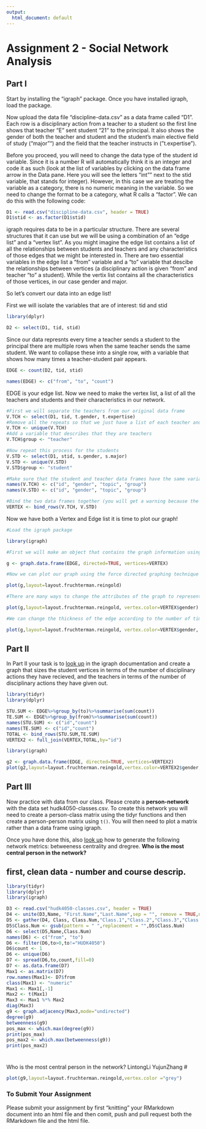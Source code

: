 ```yaml
---
output:
  html_document: default
---
```

# Assignment 2 - Social Network Analysis

## Part I
Start by installing the "igraph" package. Once you have installed igraph, load the package.

Now upload the data file "discipline-data.csv" as a data frame called "D1". Each row is a disciplinary action from a teacher to a student so the first line shows that teacher "E" sent student "21" to the principal. It also shows the gender of both the teacher and student and the student's main elective field of study ("major"") and the field that the teacher instructs in ("t.expertise").

Before you proceed, you will need to change the data type of the student id variable. Since it is a number R will automatically think it is an integer and code it as such (look at the list of variables by clicking on the data frame arrow in the Data pane. Here you will see the letters "int"" next to the stid variable, that stands for integer). However, in this case we are treating the variable as a category, there is no numeric meaning in the variable. So we need to change the format to be a category, what R calls a "factor". We can do this with the following code:

```r
D1 <- read.csv("discipline-data.csv", header = TRUE)
D1$stid <- as.factor(D1$stid)
```

igraph requires data to be in a particular structure. There are several structures that it can use but we will be using a combination of an "edge list" and a "vertex list". As you might imagine the edge list contains a list of all the relationships between students and teachers and any characteristics of those edges that we might be interested in. There are two essential variables in the edge list a "from" variable and a "to" variable that descibe the relationships between vertices (a disciplinary action is given "from" and teacher "to" a student). While the vertix list contains all the characteristics of those vertices, in our case gender and major.

So let's convert our data into an edge list!

First we will isolate the variables that are of interest: tid and stid

```r
library(dplyr)

D2 <- select(D1, tid, stid)
```

Since our data represnts every time a teacher sends a student to the principal there are multiple rows when the same teacher sends the same student. We want to collapse these into a single row, with a variable that shows how many times a teacher-student pair appears.

```r

EDGE <- count(D2, tid, stid)

names(EDGE) <- c("from", "to", "count")

```

EDGE is your edge list. Now we need to make the vertex list, a list of all the teachers and students and their characteristics in our network.

```r

#First we will separate the teachers from our original data frame
V.TCH <- select(D1, tid, t.gender, t.expertise)
#Remove all the repeats so that we just have a list of each teacher and their characteristics
V.TCH <- unique(V.TCH)
#Add a variable that describes that they are teachers
V.TCH$group <- "teacher"

#Now repeat this process for the students
V.STD <- select(D1, stid, s.gender, s.major)
V.STD <- unique(V.STD)
V.STD$group <- "student"

#Make sure that the student and teacher data frames have the same variables names
names(V.TCH) <- c("id", "gender", "topic", "group")
names(V.STD) <- c("id", "gender", "topic", "group")

#Bind the two data frames together (you will get a warning because the teacher data frame has 5 types of id (A,B,C,D,E) and the student has 25 (1-30), this isn't a problem)
VERTEX <- bind_rows(V.TCH, V.STD)

```

Now we have both a Vertex and Edge list it is time to plot our graph!

```r
#Load the igraph package

library(igraph)

#First we will make an object that contains the graph information using our two dataframes EDGE and VERTEX. Notice that we have made "directed = TRUE" - our graph is directed since discipline is being given from a teacher to a student.

g <- graph.data.frame(EDGE, directed=TRUE, vertices=VERTEX)

#Now we can plot our graph using the force directed graphing technique - our old friend Fruchertman-Reingold!

plot(g,layout=layout.fruchterman.reingold)

#There are many ways to change the attributes of the graph to represent different characteristics of the newtork. For example, we can color the nodes according to gender.

plot(g,layout=layout.fruchterman.reingold, vertex.color=VERTEX$gender)

#We can change the thickness of the edge according to the number of times a particular teacher has sent a particular student to the principal.

plot(g,layout=layout.fruchterman.reingold, vertex.color=VERTEX$gender, edge.width=EDGE$count)

````

## Part II

In Part II your task is to [look up](http://igraph.org/r/) in the igraph documentation and create a graph that sizes the student vertices in terms of the number of disciplinary actions they have recieved, and the teachers in terms of the number of disciplinary actions they have given out.

``` r
library(tidyr)
library(dplyr)

STU.SUM <- EDGE%>%group_by(to)%>%summarise(sum(count)) 
TE.SUM <- EDGE%>%group_by(from)%>%summarise(sum(count)) 
names(STU.SUM) <- c("id","count")
names(TE.SUM) <- c("id","count")
TOTAL <- bind_rows(STU.SUM,TE.SUM)
VERTEX2 <- full_join(VERTEX,TOTAL,by="id")

library(igraph)

g2 <- graph.data.frame(EDGE, directed=TRUE, vertices=VERTEX2)
plot(g2,layout=layout.fruchterman.reingold,vertex.color=VERTEX2$gender,vertex.size=VERTEX2$count)
```

## Part III

Now practice with data from our class. Please create a **person-network** with the data set hudk4050-classes.csv. To create this network you will need to create a person-class matrix using the tidyr functions and then create a person-person matrix using `t()`. You will then need to plot a matrix rather than a data frame using igraph.

Once you have done this, also [look up](http://igraph.org/r/) how to generate the following network metrics: betweeness centrality and dregree. **Who is the most central person in the network?**

## first, clean data - number and course descrip.

```r
library(tidyr)
library(dplyr)
library(igraph)

D3 <- read.csv("hudk4050-classes.csv", header = TRUE)
D4 <- unite(D3,Name, "First.Name","Last.Name",sep = "", remove = TRUE,na.rm = FALSE)
D5 <- gather(D4, Class, Class.Num,"Class.1","Class.2","Class.3","Class.4","Class.5","Class.6", na.rm = TRUE, convert = FALSE)
D5$Class.Num <- gsub(pattern = " ",replacement = "",D5$Class.Num)
D6 <- select(D5,Name,Class.Num)
names(D6) <- c("from", "to")
D6 <- filter(D6,to>0,to!="HUDK4050")
D6$count <- 1
D6 <- unique(D6)
D7 <- spread(D6,to,count,fill=0)
D7 <- as.data.frame(D7)
Max1 <- as.matrix(D7)
row.names(Max1)<- D7$from
class(Max1) <- "numeric"
Max1 <- Max1[,-1]
Max2 <- t(Max1)
Max3 <- Max1 %*% Max2
diag(Max3)
g9 <- graph.adjacency(Max3,mode="undirected")
degree(g9)
betweenness(g9)
pos_max <- which.max(degree(g9))
print(pos_max)
pos_max2 <- which.max(betweenness(g9))
print(pos_max2)
```
#
Who is the most central person in the network?
LintongLi YujunZhang
#
```r
plot(g9,layout=layout.fruchterman.reingold,vertex.color ="grey")
```

### To Submit Your Assignment

Please submit your assignment by first "knitting" your RMarkdown document into an html file and then comit, push and pull request both the RMarkdown file and the html file.
